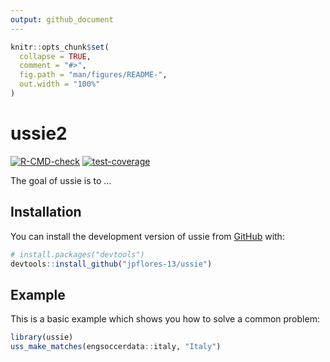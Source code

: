 ```yaml
---
output: github_document
---
```


<!-- README.md is generated from README.Rmd. Please edit that file -->

```r
knitr::opts_chunk$set(
  collapse = TRUE,
  comment = "#>",
  fig.path = "man/figures/README-",
  out.width = "100%"
)
```

# ussie2

<!-- badges: start -->
[![R-CMD-check](https://github.com/jpflores-13/ussie/actions/workflows/R-CMD-check.yaml/badge.svg)](https://github.com/jpflores-13/ussie/actions/workflows/R-CMD-check.yaml)
[![test-coverage](https://github.com/jpflores-13/ussie/actions/workflows/test-coverage.yaml/badge.svg)](https://github.com/jpflores-13/ussie/actions/workflows/test-coverage.yaml)
<!-- badges: end -->

The goal of ussie is to ...

## Installation

You can install the development version of ussie from [GitHub](https://github.com/) with:

``` r
# install.packages("devtools")
devtools::install_github("jpflores-13/ussie")
```

## Example

This is a basic example which shows you how to solve a common problem:
```r
library(ussie)
uss_make_matches(engsoccerdata::italy, "Italy")
```
